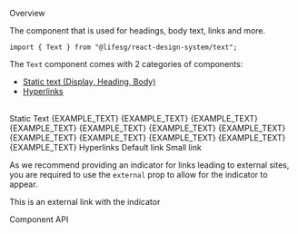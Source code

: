 
<Meta title="General/Text/Introduction" component={Text} />

<Title>Text</Title>

<Secondary>Overview</Secondary>

The component that is used for headings, body text, links and more.

```tsx
import { Text } from "@lifesg/react-design-system/text";
```

The `Text` component comes with 2 categories of components:

-   [Static text (Display, Heading, Body)](#static)
-   [Hyperlinks](#hyperlink)

<br />

<a id="static">
    <Heading3>Static Text</Heading3>
</a>


<Preview>
    <Story name="Introduction">
        <DisplayContainer>
            <TextDisplay variant="D1">
                <Text.D1>{EXAMPLE_TEXT}</Text.D1>
            </TextDisplay>
            <TextDisplay variant="D2">
                <Text.D2>{EXAMPLE_TEXT}</Text.D2>
            </TextDisplay>
            <TextDisplay variant="DBody">
                <Text.DBody>{EXAMPLE_TEXT}</Text.DBody>
            </TextDisplay>
            <TextDisplay variant="H1">
                <Text.H1>{EXAMPLE_TEXT}</Text.H1>
            </TextDisplay>
            <TextDisplay variant="H2">
                <Text.H2>{EXAMPLE_TEXT}</Text.H2>
            </TextDisplay>
            <TextDisplay variant="H3">
                <Text.H3>{EXAMPLE_TEXT}</Text.H3>
            </TextDisplay>
            <TextDisplay variant="H4">
                <Text.H4>{EXAMPLE_TEXT}</Text.H4>
            </TextDisplay>
            <TextDisplay variant="H5">
                <Text.H5>{EXAMPLE_TEXT}</Text.H5>
            </TextDisplay>
            <TextDisplay variant="H6">
                <Text.H6>{EXAMPLE_TEXT}</Text.H6>
            </TextDisplay>
            <TextDisplay variant="Body">
                <Text.Body>{EXAMPLE_TEXT}</Text.Body>
            </TextDisplay>
            <TextDisplay variant="BodySmall">
                <Text.BodySmall>{EXAMPLE_TEXT}</Text.BodySmall>
            </TextDisplay>
            <TextDisplay variant="XSmall">
                <Text.BodySmall>{EXAMPLE_TEXT}</Text.BodySmall>
            </TextDisplay>
        </DisplayContainer>
    </Story>
</Preview>

<a id="hyperlink">
    <Heading3>Hyperlinks</Heading3>
</a>

<Preview>
    <LinkDiv>
        <Text.Hyperlink.Default href="https://www.life.gov.sg" target="_blank">
            Default link
        </Text.Hyperlink.Default>
        <Text.Hyperlink.Small href="https://www.life.gov.sg" target="_blank">
            Small link
        </Text.Hyperlink.Small>
    </LinkDiv>
</Preview>

As we recommend providing an indicator for links leading to external sites, you are required to use the `external` prop to allow for the indicator to appear.

<Preview>
    <Text.Hyperlink.Default
        href="https://www.google.com"
        target="_blank"
        external
    >
        This is an external link with the indicator
    </Text.Hyperlink.Default>
</Preview>

<Secondary>Component API</Secondary>

<PropsTable />
